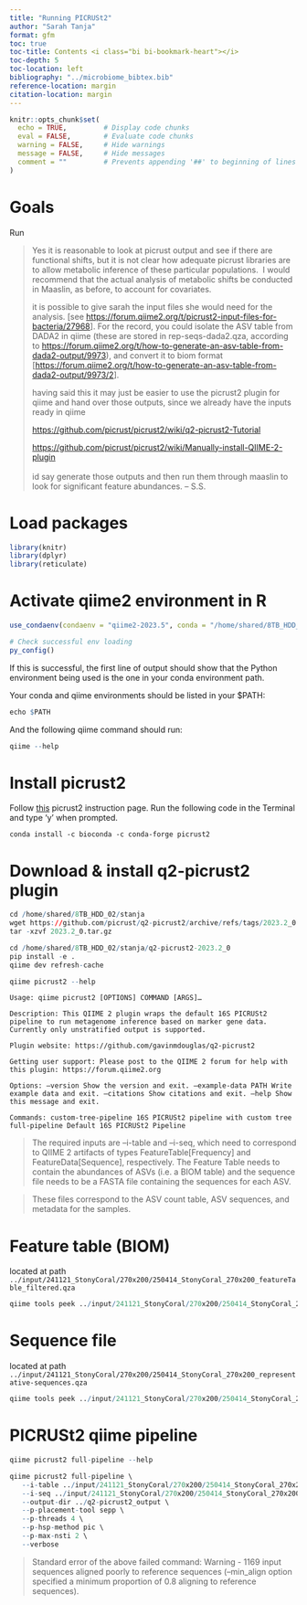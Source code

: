 ```yaml
---
title: "Running PICRUSt2"
author: "Sarah Tanja"
format: gfm
toc: true
toc-title: Contents <i class="bi bi-bookmark-heart"></i>
toc-depth: 5
toc-location: left
bibliography: "../microbiome_bibtex.bib"
reference-location: margin
citation-location: margin
---
```


```r
knitr::opts_chunk$set(
  echo = TRUE,         # Display code chunks
  eval = FALSE,        # Evaluate code chunks
  warning = FALSE,     # Hide warnings
  message = FALSE,     # Hide messages
  comment = ""         # Prevents appending '##' to beginning of lines in code output
)
```

# Goals

Run

> Yes it is reasonable to look at picrust output and see if there are functional shifts, but it is not clear how adequate picrust libraries are to allow metabolic inference of these particular populations.  I would recommend that the actual analysis of metabolic shifts be conducted in Maaslin, as before, to account for covariates.
>
> it is possible to give sarah the input files she would need for the analysis. \[see [https://forum.qiime2.org/t/picrust2-input-files-for-bacteria/27968](https://urldefense.com/v3/__https://forum.qiime2.org/t/picrust2-input-files-for-bacteria/27968__;!!K-Hz7m0Vt54!iZIXAiB2i2QtliEgrFMztEKZHQZuAILNAY54WW_klnDOn0rCNia6tnE-GrFq0efQ8IeJkkAwEJWtIM0$)\]. For the record, you could isolate the ASV table from DADA2 in qiime (these are stored in rep-seqs-dada2.qza, according to [https://forum.qiime2.org/t/how-to-generate-an-asv-table-from-dada2-output/9973](https://urldefense.com/v3/__https://forum.qiime2.org/t/how-to-generate-an-asv-table-from-dada2-output/9973__;!!K-Hz7m0Vt54!iZIXAiB2i2QtliEgrFMztEKZHQZuAILNAY54WW_klnDOn0rCNia6tnE-GrFq0efQ8IeJkkAwpWyxhvY$)), and convert it to biom format \[[https://forum.qiime2.org/t/how-to-generate-an-asv-table-from-dada2-output/9973/2](https://urldefense.com/v3/__https://forum.qiime2.org/t/how-to-generate-an-asv-table-from-dada2-output/9973/2__;!!K-Hz7m0Vt54!iZIXAiB2i2QtliEgrFMztEKZHQZuAILNAY54WW_klnDOn0rCNia6tnE-GrFq0efQ8IeJkkAwc-L0gtk$)\]. 
>
> having said this it may just be easier to use the picrust2 plugin for qiime and hand over those outputs, since we already have the inputs ready in qiime
>
> [https://github.com/picrust/picrust2/wiki/q2-picrust2-Tutorial](https://urldefense.com/v3/__https://github.com/picrust/picrust2/wiki/q2-picrust2-Tutorial__;!!K-Hz7m0Vt54!iZIXAiB2i2QtliEgrFMztEKZHQZuAILNAY54WW_klnDOn0rCNia6tnE-GrFq0efQ8IeJkkAwVcNVfvQ$)
>
> [https://github.com/picrust/picrust2/wiki/Manually-install-QIIME-2-plugin](https://urldefense.com/v3/__https://github.com/picrust/picrust2/wiki/Manually-install-QIIME-2-plugin__;!!K-Hz7m0Vt54!iZIXAiB2i2QtliEgrFMztEKZHQZuAILNAY54WW_klnDOn0rCNia6tnE-GrFq0efQ8IeJkkAwAif4ef0$)\
> \
> id say generate those outputs and then run them through maaslin to look for significant feature abundances. -- S.S.

# Load packages

```r
library(knitr)
library(dplyr)
library(reticulate)
```

# Activate qiime2 environment in R

```r
use_condaenv(condaenv = "qiime2-2023.5", conda = "/home/shared/8TB_HDD_02/stanja/miniconda3/condabin/conda")

# Check successful env loading
py_config()
```

If this is successful, the first line of output should show that the Python environment being used is the one in your conda environment path.

Your conda and qiime environments should be listed in your \$PATH:

```r
echo $PATH
```

And the following qiime command should run:

```r
qiime --help
```

# Install picrust2

Follow [this](https://github.com/picrust/picrust2/wiki/Manually-install-QIIME-2-plugin) picrust2 instruction page. Run the following code in the Terminal and type 'y' when prompted.

```         
conda install -c bioconda -c conda-forge picrust2
```

# Download & install q2-picrust2 plugin

```r
cd /home/shared/8TB_HDD_02/stanja
wget https://github.com/picrust/q2-picrust2/archive/refs/tags/2023.2_0.tar.gz
tar -xzvf 2023.2_0.tar.gz
```

```r
cd /home/shared/8TB_HDD_02/stanja/q2-picrust2-2023.2_0
pip install -e .
qiime dev refresh-cache
```

```r
qiime picrust2 --help
```

`Usage: qiime picrust2 [OPTIONS] COMMAND [ARGS]…`

`Description: This QIIME 2 plugin wraps the default 16S PICRUSt2 pipeline to run metagenome inference based on marker gene data. Currently only unstratified output is supported.`

`Plugin website: https://github.com/gavinmdouglas/q2-picrust2`

`Getting user support: Please post to the QIIME 2 forum for help with this plugin: https://forum.qiime2.org`

`Options: –version Show the version and exit. –example-data PATH Write example data and exit. –citations Show citations and exit. –help Show this message and exit.`

`Commands: custom-tree-pipeline 16S PICRUSt2 pipeline with custom tree full-pipeline Default 16S PICRUSt2 Pipeline`

> The required inputs are --i-table and --i-seq, which need to correspond to QIIME 2 artifacts of types FeatureTable\[Frequency\] and FeatureData\[Sequence\], respectively. The Feature Table needs to contain the abundances of ASVs (i.e. a BIOM table) and the sequence file needs to be a FASTA file containing the sequences for each ASV.

> These files correspond to the ASV count table, ASV sequences, and metadata for the samples.

# Feature table (BIOM)

located at path `../input/241121_StonyCoral/270x200/250414_StonyCoral_270x200_featureTable_filtered.qza`

```r
qiime tools peek ../input/241121_StonyCoral/270x200/250414_StonyCoral_270x200_featureTable_filtered.qza

```

# Sequence file

located at path `../input/241121_StonyCoral/270x200/250414_StonyCoral_270x200_representative-sequences.qza`

```r
qiime tools peek ../input/241121_StonyCoral/270x200/250414_StonyCoral_270x200_representative-sequences.qza

```

# PICRUSt2 qiime pipeline

```r
qiime picrust2 full-pipeline --help
```

```r
qiime picrust2 full-pipeline \
   --i-table ../input/241121_StonyCoral/270x200/250414_StonyCoral_270x200_featureTable.qza \
   --i-seq ../input/241121_StonyCoral/270x200/250414_StonyCoral_270x200_representative-sequences.qza \
   --output-dir ../q2-picrust2_output \
   --p-placement-tool sepp \
   --p-threads 4 \
   --p-hsp-method pic \
   --p-max-nsti 2 \
   --verbose
```
> Standard error of the above failed command:
Warning - 1169 input sequences aligned poorly to reference sequences (--min_align option specified a minimum proportion of 0.8 aligning to reference sequences).
